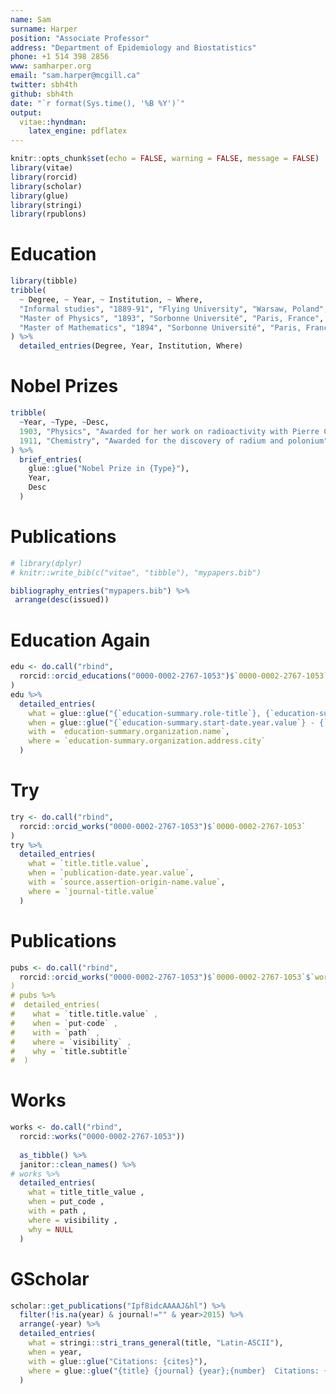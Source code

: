```yaml
---
name: Sam
surname: Harper
position: "Associate Professor"
address: "Department of Epidemiology and Biostatistics"
phone: +1 514 398 2856
www: samharper.org
email: "sam.harper@mcgill.ca"
twitter: sbh4th
github: sbh4th
date: "`r format(Sys.time(), '%B %Y')`"
output: 
  vitae::hyndman:
    latex_engine: pdflatex
---
```


```r
knitr::opts_chunk$set(echo = FALSE, warning = FALSE, message = FALSE)
library(vitae)
library(rorcid)
library(scholar)
library(glue)
library(stringi)
library(rpublons)
```

# Education

```r
library(tibble)
tribble(
  ~ Degree, ~ Year, ~ Institution, ~ Where,
  "Informal studies", "1889-91", "Flying University", "Warsaw, Poland",
  "Master of Physics", "1893", "Sorbonne Université", "Paris, France",
  "Master of Mathematics", "1894", "Sorbonne Université", "Paris, France"
) %>% 
  detailed_entries(Degree, Year, Institution, Where)
```

# Nobel Prizes

```r
tribble(
  ~Year, ~Type, ~Desc,
  1903, "Physics", "Awarded for her work on radioactivity with Pierre Curie and Henri Becquerel",
  1911, "Chemistry", "Awarded for the discovery of radium and polonium"
) %>% 
  brief_entries(
    glue::glue("Nobel Prize in {Type}"),
    Year, 
    Desc
  )
```

# Publications

```r
# library(dplyr)
# knitr::write_bib(c("vitae", "tibble"), "mypapers.bib")

bibliography_entries("mypapers.bib") %>%
 arrange(desc(issued))
```

# Education Again

```r
edu <- do.call("rbind",
  rorcid::orcid_educations("0000-0002-2767-1053")$`0000-0002-2767-1053`$`affiliation-group`$summaries
)
edu %>%
  detailed_entries(
    what = glue::glue("{`education-summary.role-title`}, {`education-summary.department-name`}"),
    when = glue::glue("{`education-summary.start-date.year.value`} - {`education-summary.end-date.year.value`}"),
    with = `education-summary.organization.name`,
    where = `education-summary.organization.address.city`
  )
```

# Try

```r
try <- do.call("rbind",
  rorcid::orcid_works("0000-0002-2767-1053")$`0000-0002-2767-1053`
)
try %>%
  detailed_entries(
    what = `title.title.value`,
    when = `publication-date.year.value`,
    with = `source.assertion-origin-name.value`,
    where = `journal-title.value`
  )
```


# Publications

```r
pubs <- do.call("rbind",
  rorcid::orcid_works("0000-0002-2767-1053")$`0000-0002-2767-1053`$`works
)
# pubs %>%
#  detailed_entries(
#    what = `title.title.value` ,
#    when = `put-code` ,
#    with = `path` ,
#    where = `visibility` ,
#    why = `title.subtitle` 
#  )
```

# Works 

```r
works <- do.call("rbind",
  rorcid::works("0000-0002-2767-1053"))
  
  as_tibble() %>%
  janitor::clean_names() %>%
# works %>%
  detailed_entries(
    what = title_title_value ,
    when = put_code ,
    with = path ,
    where = visibility ,
    why = NULL
  )
```

# GScholar
```r
scholar::get_publications("Ipf8idcAAAAJ&hl") %>% 
  filter(!is.na(year) & journal!="" & year>2015) %>%
  arrange(-year) %>%
  detailed_entries(
    what = stringi::stri_trans_general(title, "Latin-ASCII"),
    when = year,
    with = glue::glue("Citations: {cites}"),
    where = glue::glue("{title} {journal} {year};{number}  Citations: {cites}")
  )
```


